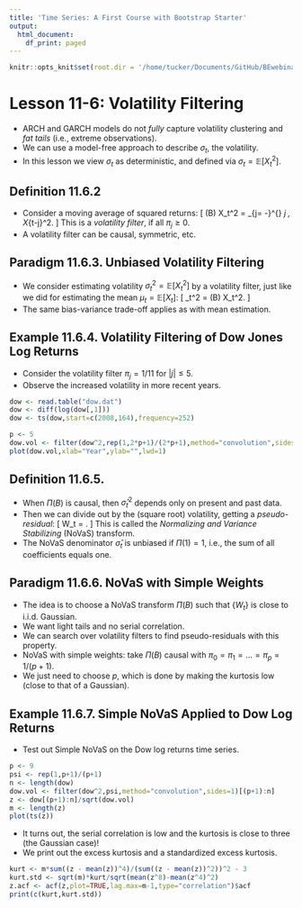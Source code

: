```yaml
---
title: 'Time Series: A First Course with Bootstrap Starter'
output:
  html_document:
    df_print: paged
---
```


```r
knitr::opts_knit$set(root.dir = '/home/tucker/Documents/GitHub/BEwebinar/Data')
```

# Lesson 11-6: Volatility Filtering

- ARCH and GARCH models do not *fully* capture volatility clustering and *fat tails* (i.e., extreme observations).
- We can use a model-free approach to describe $\sigma_t$, the volatility.
- In this lesson we view $\sigma_t$ as deterministic, and defined via $\sigma_t = {\mathbb E} [X^2_t]$.

## Definition 11.6.2

- Consider a moving average of squared returns:
\[
  \Pi (B) X_t^2 = \sum_{j= -\infty}^{\infty} \pi_j \, X_{t-j}^2.
\]
 This is a *volatility filter*, if all $\pi_j \geq 0$.  
- A volatility filter can be causal, symmetric, etc.

## Paradigm 11.6.3. Unbiased Volatility Filtering

- We consider estimating volatility $\sigma_t^2 = {\mathbb E} [ X_t^2]$ by a volatility filter, just like we did for estimating the mean $\mu_t = {\mathbb E} [ X_t]$:
\[
 \widehat{\sigma}_t^2 = \Pi (B) X_t^2.
\]
- The same bias-variance trade-off applies as with mean estimation.
 
## Example 11.6.4. Volatility Filtering of Dow Jones Log Returns

- Consider the volatility filter $\pi_j = 1/11$ for $|j| \leq 5$.
- Observe the increased volatility in more recent years.

```r
dow <- read.table("dow.dat")
dow <- diff(log(dow[,1]))
dow <- ts(dow,start=c(2008,164),frequency=252)

p <- 5
dow.vol <- filter(dow^2,rep(1,2*p+1)/(2*p+1),method="convolution",sides=2)
plot(dow.vol,xlab="Year",ylab="",lwd=1)
```

## Definition 11.6.5.

- When $\Pi (B)$ is causal, then $\widehat{\sigma}^2_t$ depends only on present and past data.
- Then we can divide out by the (square root) volatility, getting a *pseudo-residual*:
\[
   W_t = \frac{ X_t}{ \widehat{\sigma}_t}.
\]
 This is called the *Normalizing and Variance Stabilizing* (NoVaS) transform.
- The NoVaS denominator $\widehat{\sigma}_t$ is unbiased if $\Pi (1) = 1$, i.e., the sum of all coefficients equals one.

## Paradigm 11.6.6.  NoVaS with Simple Weights

- The idea is to choose a NoVaS transform $\Pi (B)$ such that $\{ W_t \}$ is close to i.i.d. Gaussian. 
- We want light tails and no serial correlation.
- We can search over volatility filters to find pseudo-residuals with this property.
- NoVaS with simple weights: take $\Pi (B)$ causal with $\pi_0 = \pi_1 = \ldots = \pi_p= 1/(p+1)$.
- We just need to choose $p$, which is done by making the kurtosis low (close to that of a Gaussian).

## Example 11.6.7. Simple NoVaS Applied to Dow Log Returns

- Test out Simple NoVaS on the Dow log returns time series.

```r
p <- 9
psi <- rep(1,p+1)/(p+1)
n <- length(dow)
dow.vol <- filter(dow^2,psi,method="convolution",sides=1)[(p+1):n]
z <- dow[(p+1):n]/sqrt(dow.vol)
m <- length(z)
plot(ts(z))
```

- It turns out, the serial correlation is low and the kurtosis is close to three (the Gaussian case)!
- We print out the excess kurtosis and a standardized excess kurtosis.

```r
kurt <- m*sum((z - mean(z))^4)/(sum((z - mean(z))^2))^2 - 3
kurt.std <- sqrt(m)*kurt/sqrt(mean(z^8)-mean(z^4)^2)
z.acf <- acf(z,plot=TRUE,lag.max=m-1,type="correlation")$acf
print(c(kurt,kurt.std))
```
